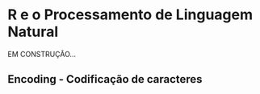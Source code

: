 # R e o Processamento de Linguagem Natural {#regex}

EM CONSTRUÇÃO...

## Encoding - Codificação de caracteres
